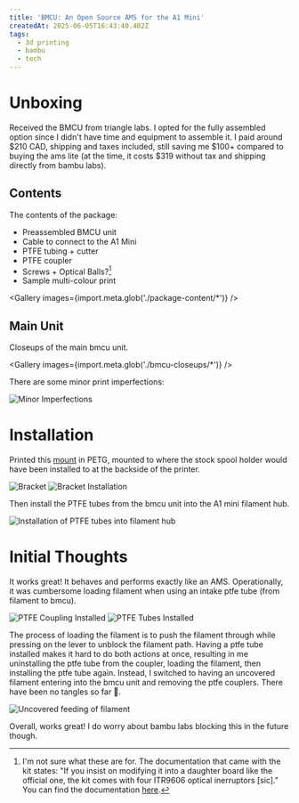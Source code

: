 ```yaml
---
title: 'BMCU: An Open Source AMS for the A1 Mini'
createdAt: 2025-06-05T16:43:40.402Z
tags:
  - 3d printing
  - bambu
  - tech
---
```


# Unboxing

Received the BMCU from triangle labs. I opted for the fully assembled option since I didn't have time and equipment
to assemble it. I paid around $210 CAD, shipping and taxes included, still saving me $100+ compared to buying the ams
lite (at the time, it costs $319 without tax and shipping directly from bambu labs).

## Contents

The contents of the package:

- Preassembled BMCU unit
- Cable to connect to the A1 Mini
- PTFE tubing + cutter
- PTFE coupler
- Screws + Optical Balls?[^OpticalVersion]
- Sample multi-colour print

<Gallery images={import.meta.glob('./package-content/*')} />

## Main Unit

Closeups of the main bmcu unit.

<Gallery images={import.meta.glob('./bmcu-closeups/*')} />

There are some minor print imperfections:

![Minor Imperfections](./imperfection.jpeg)

# Installation

Printed this [mount](https://makerworld.com/en/models/1299607-a1-mini-bmcu-370-x-rear-mount?from=search#profileId-1331669)
in PETG, mounted to where the stock spool holder would have been installed to at the backside of the printer.

![Bracket](./bracket.jpeg)
![Bracket Installation](./bracket-installation.jpg)

Then install the PTFE tubes from the bmcu unit into the A1 mini filament hub.

![Installation of PTFE tubes into filament hub](./ptfe-filament-hub.jpeg)

# Initial Thoughts

It works great! It behaves and performs exactly like an AMS. Operationally, it was cumbersome loading filament when
using an intake ptfe tube (from filament to bmcu).

![PTFE Coupling Installed](./intake-ptfe-coupling.jpeg)
![PTFE Tubes Installed](./intake-ptfe-tubes.jpeg)

The process of loading the filament is to push the filament through while pressing on the lever to unblock the filament
path. Having a ptfe tube installed makes it hard to do both actions at once, resulting in me uninstalling the ptfe tube
from the coupler, loading the filament, then installing the ptfe tube again. Instead, I switched to having an uncovered
filament entering into the bmcu unit and removing the ptfe couplers. There have been no tangles so far
:crossed_fingers:.

![Uncovered feeding of filament](./uncovered-filament.jpeg)

Overall, works great! I do worry about bambu labs blocking this in the future though.

[^OpticalVersion]:
    I'm not sure what these are for. The documentation that came with the kit states: "If you insist on
    modifying it into a daughter board like the official one, the kit comes with four ITR9606 optical inerruptors [sic]."
    You can find the documentation [here](https://drive.google.com/drive/folders/1jqqc9Y022vgRqmMLEvtZ8C7h0OYcpuZb).

